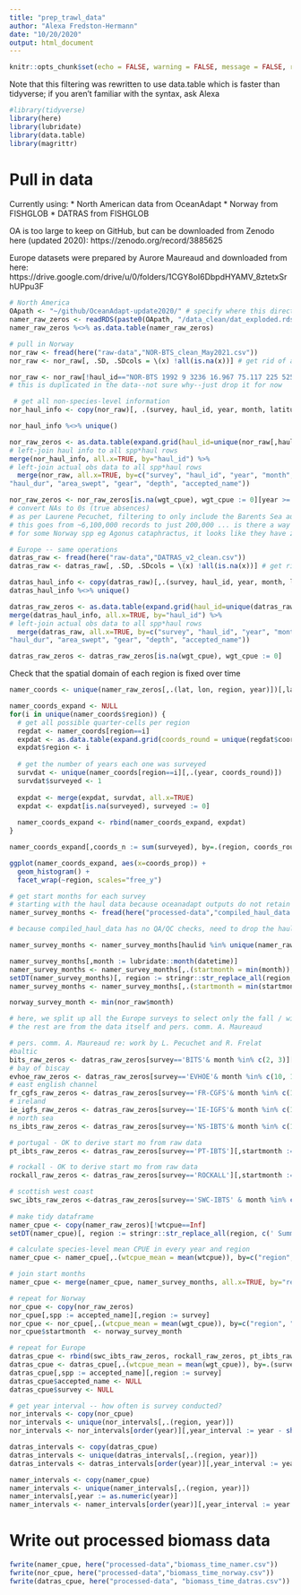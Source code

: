 ```yaml
---
title: "prep_trawl_data"
author: "Alexa Fredston-Hermann"
date: "10/20/2020"
output: html_document
---
```


```r
knitr::opts_chunk$set(echo = FALSE, warning = FALSE, message = FALSE, results=FALSE, eval=TRUE)
```

Note that this filtering was rewritten to use data.table which is faster than tidyverse; if you aren't familiar with the syntax, ask Alexa

```r
#library(tidyverse)
library(here)
library(lubridate)
library(data.table)
library(magrittr)
```

# Pull in data 

Currently using:
* North American data from OceanAdapt
* Norway from FISHGLOB
* DATRAS from FISHGLOB 

OA is too large to keep on GitHub, but can be downloaded from Zenodo here (updated 2020): https://zenodo.org/record/3885625 

Europe datasets were prepared by Aurore Maureaud and downloaded from here: https://drive.google.com/drive/u/0/folders/1CGY8oI6DbpdHYAMV_8ztetxSrhUPpu3F 

```r
# North America
OApath <- "~/github/OceanAdapt-update2020/" # specify where this directory is stored on your machine 
namer_raw_zeros <- readRDS(paste0(OApath, "/data_clean/dat_exploded.rds")) # pull in the entire dataset with zeros representing true absences; think this is based on the list of common species in all-regions-trimmed 
namer_raw_zeros %<>% as.data.table(namer_raw_zeros)

# pull in Norway
nor_raw <- fread(here("raw-data","NOR-BTS_clean_May2021.csv")) 
nor_raw <- nor_raw[, .SD, .SDcols = \(x) !all(is.na(x))] # get rid of all-NA columns

nor_raw <- nor_raw[!haul_id=="NOR-BTS 1992 9 3236 16.967 75.117 225 525"]
# this is duplicated in the data--not sure why--just drop it for now 

 # get all non-species-level information
nor_haul_info <- copy(nor_raw)[, .(survey, haul_id, year, month, latitude, longitude, haul_dur, area_swept, gear, depth)]

nor_haul_info %<>% unique()

nor_raw_zeros <- as.data.table(expand.grid(haul_id=unique(nor_raw[,haul_id]), accepted_name=unique(nor_raw[,accepted_name]))) %>%
# left-join haul info to all spp*haul rows
merge(nor_haul_info, all.x=TRUE, by="haul_id") %>%
# left-join actual obs data to all spp*haul rows
  merge(nor_raw, all.x=TRUE, by=c("survey", "haul_id", "year", "month", "latitude", "longitude", 
"haul_dur", "area_swept", "gear", "depth", "accepted_name"))

nor_raw_zeros <- nor_raw_zeros[is.na(wgt_cpue), wgt_cpue := 0][year >= 2004 & latitude >= 70 & month %in% c(8,9,10)]
# convert NAs to 0s (true absences)
# as per Laurene Pecuchet, filtering to only include the Barents Sea autumn survey in years with a standardized survey methodology
# this goes from ~6,100,000 records to just 200,000 ... is there a way to use the rest of the data? (or maybe they're artefacts of the expansion -- e.g., species that are only in the Norwegian Sea?)
# for some Norway spp eg Agonus cataphractus, it looks like they have zero abundance every year. there actally are some positive encounters just so few at such low CPUE that it still averages out to ~0.

# Europe -- same operations 
datras_raw <- fread(here("raw-data","DATRAS_v2_clean.csv"))
datras_raw <- datras_raw[, .SD, .SDcols = \(x) !all(is.na(x))] # get rid of all-NA columns

datras_haul_info <- copy(datras_raw)[,.(survey, haul_id, year, month, latitude, longitude, haul_dur, area_swept, gear, depth)] 
datras_haul_info %<>% unique()

datras_raw_zeros <- as.data.table(expand.grid(haul_id=unique(datras_raw[,haul_id]), accepted_name=unique(datras_raw[,accepted_name]))) %>%
merge(datras_haul_info, all.x=TRUE, by="haul_id") %>%
# left-join actual obs data to all spp*haul rows
  merge(datras_raw, all.x=TRUE, by=c("survey", "haul_id", "year", "month", "latitude", "longitude", 
"haul_dur", "area_swept", "gear", "depth", "accepted_name"))

datras_raw_zeros <- datras_raw_zeros[is.na(wgt_cpue), wgt_cpue := 0]
```

Check that the spatial domain of each region is fixed over time 

```r
namer_coords <- unique(namer_raw_zeros[,.(lat, lon, region, year)])[,lat_round := (round(lat/0.25)*0.25)][,lon_round := (round(lon/0.25)*0.25)][,coords_round := paste0(lon_round, ", ", lat_round)]

namer_coords_expand <- NULL
for(i in unique(namer_coords$region)) {
  # get all possible quarter-cells per region 
  regdat <- namer_coords[region==i]
  expdat <- as.data.table(expand.grid(coords_round = unique(regdat$coords_round), year=unique(regdat$year)))
  expdat$region <- i
  
  # get the number of years each one was surveyed 
  survdat <- unique(namer_coords[region==i][,.(year, coords_round)])
  survdat$surveyed <- 1
  
  expdat <- merge(expdat, survdat, all.x=TRUE)
  expdat <- expdat[is.na(surveyed), surveyed := 0]
  
  namer_coords_expand <- rbind(namer_coords_expand, expdat)
}

namer_coords_expand[,coords_n := sum(surveyed), by=.(region, coords_round)][,coords_prop := coords_n / max(coords_n), by=region]

ggplot(namer_coords_expand, aes(x=coords_prop)) +
  geom_histogram() + 
  facet_wrap(~region, scales="free_y")

```

```r
# get start months for each survey 
# starting with the haul data because oceanadapt outputs do not retain the date or month
namer_survey_months <- fread(here("processed-data","compiled_haul_data.csv"))

# because compiled_haul_data has no QA/QC checks, need to drop the hauls that aren't in the actual data (which has been QA/QCed) before getting the start months! 

namer_survey_months <- namer_survey_months[haulid %in% unique(namer_raw_zeros$haulid)]

namer_survey_months[,month := lubridate::month(datetime)]
namer_survey_months <- namer_survey_months[,.(startmonth = min(month)), by=region] # calculate earliest month of each survey 
setDT(namer_survey_months)[, region := stringr::str_replace_all(region, c(' Summer'="",' Fall'="",' Winter'="",' Spring'=""))]
namer_survey_months <- namer_survey_months[,.(startmonth = min(startmonth)), by=region] # re-calculate after pooling seasonal surveys within a region 

norway_survey_month <- min(nor_raw$month)

# here, we split up all the Europe surveys to select only the fall / winter surveys and correctly assign start months # most are from the supplementary material for Maureaud et al. 10.1098/rspb.2019.1189
# the rest are from the data itself and pers. comm. A. Maureaud

# pers. comm. A. Maureaud re: work by L. Pecuchet and R. Frelat
#baltic
bits_raw_zeros <- datras_raw_zeros[survey=='BITS'& month %in% c(2, 3)][,startmonth := min(month)] 
# bay of biscay
evhoe_raw_zeros <- datras_raw_zeros[survey=='EVHOE'& month %in% c(10, 11, 12)][,startmonth := min(month)] 
# east english channel 
fr_cgfs_raw_zeros <- datras_raw_zeros[survey=='FR-CGFS'& month %in% c(10, 11, 12)][,startmonth := min(month)] 
# ireland
ie_igfs_raw_zeros <- datras_raw_zeros[survey=='IE-IGFS'& month %in% c(10, 11, 12)][,startmonth := min(month)] 
# north sea
ns_ibts_raw_zeros <- datras_raw_zeros[survey=='NS-IBTS'& month %in% c(1, 2, 3)][,startmonth := min(month)] 

# portugal - OK to derive start mo from raw data
pt_ibts_raw_zeros <- datras_raw_zeros[survey=='PT-IBTS'][,startmonth := min(month)] 

# rockall - OK to derive start mo from raw data
rockall_raw_zeros <- datras_raw_zeros[survey=='ROCKALL'][,startmonth := min(month)] 

# scottish west coast
swc_ibts_raw_zeros <-datras_raw_zeros[survey=='SWC-IBTS' & month %in% c(1, 2, 3)][,startmonth := min(month)] 
  
# make tidy dataframe 
namer_cpue <- copy(namer_raw_zeros)[!wtcpue==Inf] 
setDT(namer_cpue)[, region := stringr::str_replace_all(region, c(' Summer'="",' Fall'="",' Winter'="",' Spring'=""))] # pool seasons

# calculate species-level mean CPUE in every year and region
namer_cpue <- namer_cpue[,.(wtcpue_mean = mean(wtcpue)), by=c("region", "spp", "year")]  

# join start months
namer_cpue <- merge(namer_cpue, namer_survey_months, all.x=TRUE, by="region")

# repeat for Norway
nor_cpue <- copy(nor_raw_zeros)
nor_cpue[,spp := accepted_name][,region := survey]
nor_cpue <- nor_cpue[,.(wtcpue_mean = mean(wgt_cpue)), by=c("region", "spp", "year")] 
nor_cpue$startmonth  <- norway_survey_month

# repeat for Europe 
datras_cpue <- rbind(swc_ibts_raw_zeros, rockall_raw_zeros, pt_ibts_raw_zeros, ns_ibts_raw_zeros, ie_igfs_raw_zeros, fr_cgfs_raw_zeros, evhoe_raw_zeros, bits_raw_zeros) 
datras_cpue <- datras_cpue[,.(wtcpue_mean = mean(wgt_cpue)), by=.(survey, accepted_name, year, startmonth)]
datras_cpue[,spp := accepted_name][,region := survey]
datras_cpue$accepted_name <- NULL
datras_cpue$survey <- NULL

# get year interval -- how often is survey conducted?
nor_intervals <- copy(nor_cpue)
nor_intervals <- unique(nor_intervals[,.(region, year)])
nor_intervals <- nor_intervals[order(year)][,year_interval := year - shift(year, n=1, type="lag")]

datras_intervals <- copy(datras_cpue)
datras_intervals <- unique(datras_intervals[,.(region, year)])
datras_intervals <- datras_intervals[order(year)][,year_interval := year - shift(year, n=1, type="lag"), by=region]

namer_intervals <- copy(namer_cpue)
namer_intervals <- unique(namer_intervals[,.(region, year)])
namer_intervals[,year := as.numeric(year)]
namer_intervals <- namer_intervals[order(year)][,year_interval := year - shift(year, n=1, type="lag"), by=region]
```

# Write out processed biomass data

```r
fwrite(namer_cpue, here("processed-data","biomass_time_namer.csv"))
fwrite(nor_cpue, here("processed-data","biomass_time_norway.csv"))
fwrite(datras_cpue, here("processed-data", "biomass_time_datras.csv"))
```
